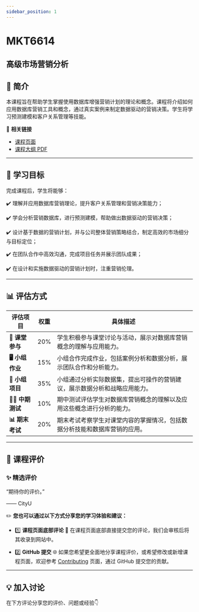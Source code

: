 ```yaml
---
sidebar_position: 1
---
```


# MKT6614
## 高级市场营销分析

## **📘 简介**
本课程旨在帮助学生掌握使用数据库增强营销计划的理论和概念。课程将介绍如何应用数据库营销工具和概念，通过真实案例来制定数据驱动的营销决策。学生将学习预测建模和客户关系管理等技能。

🔗 **相关链接**
- [课程页面](https://www.cityu.edu.hk/catalogue/pg/202526/course/MKT6614.htm)
- [课程大纲 PDF](https://www.cityu.edu.hk/catalogue/pg/202526/course/MKT6614.pdf)

---

## **🎯 学习目标**

完成课程后，学生将能够：

✔️ 理解并应用数据库营销理论，提升客户关系管理和营销决策能力；

✔️ 学会分析营销数据库，进行预测建模，帮助做出数据驱动的营销决策；

✔️ 设计基于数据的营销计划，并与公司整体营销策略结合，制定高效的市场细分与目标定位；

✔️ 在团队合作中高效沟通，完成项目任务并展示团队成果；

✔️ 在设计和实施数据驱动的营销计划时，注重营销伦理。

---

## **📊 评估方式**

| **评估项目**          | **权重** | **具体描述**                                                                                       |
|----------------------|---------|---------------------------------------------------------------------------------------------------|
| **📝 课堂参与**        | 20%     | 学生积极参与课堂讨论与活动，展示对数据库营销概念的理解与应用能力。                              |
| **🖥️ 小组作业**        | 15%     | 小组合作完成作业，包括案例分析和数据分析，展示团队合作和分析能力。                              |
| **📄 小组项目**        | 35%     | 小组通过分析实际数据集，提出可操作的营销建议，展示数据分析和战略应用能力。                       |
| **🧑‍💻 中期测试**      | 10%     | 期中测试评估学生对数据库营销概念的理解以及应用这些概念进行分析的能力。                          |
| **📊 期末考试**        | 20%     | 期末考试考察学生对课堂内容的掌握情况，包括数据分析技能和数据库营销的应用。                       |

---

## **💬 课程评价**

### ✨ **精选评价**
<div className={commentStyles.commentBox}>
    <p className={commentStyles.commentText}>
        “期待你的评价。”
    </p>
    <p className={commentStyles.commentAuthor}>—— CityU</p>
</div>

✏️ **您也可以通过以下方式分享您的学习体验和建议：**

- 1️⃣ **课程页面底部评论**
💬 在课程页面底部直接提交您的评论，我们会审核后将其收录到网站中。

- 2️⃣ **GitHub 提交**
🌐 如果您希望更全面地分享课程评价，或希望修改或新增课程页面，欢迎参考 [Contributing](/contributing) 页面，通过 GitHub 提交您的贡献。

---

## **💡 加入讨论**

在下方评论分享您的评价、问题或经验👇
<Utterances />